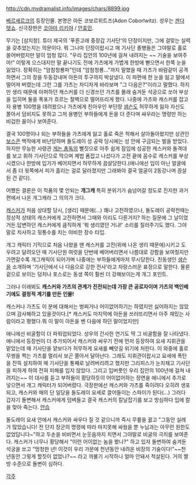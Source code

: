 http://cdn.mydramalist.info/images/chars/8899.jpg

[[베르세르크(만화)|베르세르크]]의 등장인물. 본명은 아돈 코보르위트즈(Adon Coborlwitz). 성우는 [[겐다 텟쇼]]. 신극장판은 [[코야마 리키야]] / [[안효민]].

무기는 [삼지창]. 튜더 제국의 '푸른고래 중장갑 기사단'의 단장이지만, 그에 걸맞는 실력을 갖추었는지는 의문이다. 뭐 그나마 단장이랍시고 매 기사단 졸병들은 그야말로 홀로 쓸어버렸지만 말이 엄청 많다. "우리 집안의 100년에 걸쳐 내려지는 ~~ 기술을 보여주마!" 이렇게 으스대지만 말 끝나기도 전에 가츠에게 가볍게 한방에 뻗으면서 한쪽 눈을 잃었다. 정확히는 "암참청룡파"인데 "암참청룡..."까지 말했을 때 가츠가  바람같이 공격하면서 그의 창을 두동강내며 아돈의 투구까지 박살냈다. 이 파편에 한 눈을 잃고 말에서 떨어져 버렸는데 그런 그를  가츠는 차디차게 바라보며 "그 다음은?"이라고 말했다. 하지만 생리 때문에 아퍼하던 캐스커를 더 신경쓰던 가츠를 몰래 숨겨둔 석궁으로 쏘아 부상을 입히며 둘을 폭포가 흐르는 절벽으로 떨어뜨리게 했다. 나중에 가츠와 캐스커를 잡고자 용병 100명을 데려왔으나 가츠에게 친아우인 부단장 [[샘슨]]도 허무하게 잃자 자신도 쫄아서 덤비지도 못하고 그저 용병인 부하들에게 돈을 더 준다며 싸우라는 명령만 하는 비겁한 꼴이나 보여준다. 

결국 100명이나 되는 부하들을 가츠에게 잃고 홀로 죽은 척해서 살아돌아왔지만 상관인 [[보스콘]] 백작에게 비난당하며  돌도레이 성 공략 당시에는 성 안에 구금되는 벌을 받았다. 하지만 무능한 사령관 [[게논 총독]]의 뻘짓으로 아주 쉽게 잠입에 성공한 캐스커와 돌격대를 보고 휘하 기사단으로 막으며 제법 폼잡고 나섰다가 고전 끝에 꼼수로 캐스커를 부상시켰으나 한방에 입가가 베어지면서 허무하게 끔살당한다.(애니에선 입이 아닌 얼굴에서 좀 더 윗쪽에서 피가 흘리는 걸로 달라졌지만 그래봐야 결국 얼굴이 2동강나며 끔살된 건 같다).

어쨌든 결론은 이 작품의 몇 안되는 '''개그캐''' 특히 분위기가 숨넘어갈 정도로 진지한 과거편에서 나온 개그캐라 그 의의가 크다.

[[캐스커(베르세르크)|캐스커]]가 처음 상대할 당시, [생리] 때문에(...) 꽤나 고전하였으나, 돌도레이 공략전때는 정상적 상태의 캐스커에게 고전하면서 그때와 이리도 다른거지? 하는 질문에 그 날이었거든.답변하던 캐스커에게 큼직하게 '뭐 생리였던 거냐!' 소리를 질러주기도 했다. 그야말로 치사하고 뒷통수를 치는 야비한 장수 타입.

개그 캐릭터 기믹으로 처음 나왔을 땐 캐스커를 고전(위에 나온 생리 때문에)시키고 도우려고 달려오던 매 기사단원 여럿을 단번에 베어버리면서 나름대로 강함을 보여줬지만 가면갈수록 개그캐릭이 되어가며 나중에는 부하들에게마저 무시당한다. 친동생인 [[샘슨]]을 소개하며 '기사단에서 나 다음으로 강한 전사'라고 자랑스러운 표정으로 말한다. 물론 겉으로 보이는 덩치나 포스로는 동생 쪽이 훨씬 더 강해보이는게 개그 포인트.

그러나 이래뵈도 '''캐스커와 가츠의 관계가 진전되는데  가장 큰 공로자이며 가츠의 백인베기에도 결정적 계기를 만든 인물!'''

캐스커나 가츠도 이 분에 대해서는 벙찌거나 어이없어하기는 하였지만 싫어하지는 않았으며 감사해하고 있을것이다.[* 캐스커도 마지막에 아돈을 쓰러뜨리면서 아주 재밌는 사람이라고 평했다.뭐 이 말이 아돈을 벤 다음에 하던 말이었지만]

애니에선 비굴함이 더 파워업되었다. 성우의 간사한 연기도 딱 그 비굴함을 잘 나타냈다. 애니에서 등장씬이 더 추가되어서 캐스커와 싸우기 전에 먼저 등장하여 요새 지휘관을 맡았는데 매 기사단을 얕보다가 허무하게 요새를 빼앗길 위기에 처한다. 이 와중에 홀로 무쌍을 찍는 가츠를 멀리서 보곤 쫄아서 달아난다. 그래도 지휘관이랍시고 요새에 폭탄을 잔뜩 설치하여 매 기사단을 통째로 날려버리려고 했지만 그리피스가 눈치채고 기사단을 피하게 하여 전혀 피해를 입지 않았다.  그리고 입버릇인 우리 집안의 100년에 걸쳐 내려지는~~ 이 대사를 듣고 부하들이 황당하듯이 어이없어하는 장면을 애니에서 추가로 넣으면서 개그 캐릭터가 되어버렸다. 극장판에선 캐스커와 가츠를 죽이려다 오히려 생포되고, 캐스커와 매의 단 일당을 돌도레이 요세로 끌어들이는 스파이가 된다(...) 그러다 갑자기 돌변해서 캐스커에게 덤벼들고 결국 캐스커의 칼날잡기를 보고 방심하다 입에 칼을 맞아 죽는다. [[안습]]

돌도레이 요새 안에서 캐스커와 싸우다 질 것 같으니까 즉시 무릎을 꿇고 "그동안 실례가 많았습니다! 전 단지 장군의 명령에 따라 마지못해 싸웠을 뿐 누님과는 아무런 원한도 없었답니다~"하고 두손을 비비면서 눈웃음까지 치면서 그야말로 비굴의 극치를 보여준다. 캐스커가 너무나 황당해서 "이런 어이없는 놈을 봤나?" 하고 있자 돌변하여 숨겨둔 석궁을 쏘고 "멍청한 년! 이것이 우리 가문에 천년동안 내려온 비장의 기술이다!"~~천년동안 그렇게 할짓이 없었나?~~ 라고 까불기 시작하나 얼마 안돼서 척살된다. 거의 짤방 수준으로 돌변이 심하다.

[[각주]]
